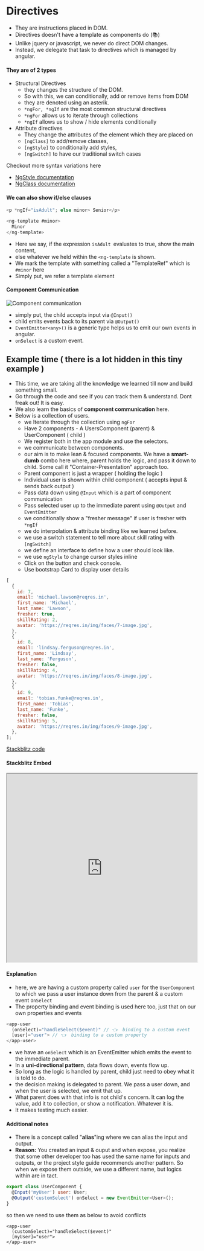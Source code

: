 # Directives

- They are instructions placed in DOM.
- Directives doesn't have a template as components do (📚)
- Unlike jquery or javascript, we never do direct DOM changes.
- Instead, we delegate that task to directives which is managed by angular.

#### They are of 2 types

- Structural Directives
  - they changes the structure of the DOM.
  - So with this, we can conditionally, add or remove items from DOM
  - they are denoted using an asterik.
  - `*ngFor, *ngIf` are the most common structural directives
  - `*ngFor` allows us to iterate through collections
  - `*ngIf` allows us to show / hide elements conditionally
- Attribute directives
  - They change the attributes of the element which they are placed on
  - `[ngClass]` to add/remove classes,
  - `[ngStyle]` to conditionally add styles,
  - `[ngSwitch]` to have our traditional switch cases

Checkout more syntax variations here

- [NgStyle documentation](https://angular.io/api/common/NgStyle)
- [NgClass documentation](https://angular.io/api/common/NgClass)

#### We can also show if/else clauses

```js
<p *ngIf="isAdult"; else minor> Senior</p>

<ng-template #minor>
  Minor
</ng-template>
```

- Here we say, if the expression `isAdult `evaluates to true, show the main content,
- else whatever we held within the `<ng-template` is shown.
- We mark the template with something called a "TemplateRef" which is `#minor` here
- Simply put, we refer a template element

#### Component Communication

![Component communication](/images/cmp-com.png)

- simply put, the child accepts input via `@Input()`
- child emits events back to its parent via `@Output()`
- `EventEmitter<any>()` is a generic type helps us to emit our own events in angular.
- `onSelect` is a custom event.

## Example time ( there is a lot hidden in this tiny example )

- This time, we are taking all the knowledge we learned till now and build something small.
- Go through the code and see if you can track them & understand. Dont freak out! It is easy.
- We also learn the basics of **component communication** here.
- Below is a collection of users.
  - we Iterate through the collection using `ngFor`
  - Have 2 components - A UsersComponent (parent) & UserComponent ( child )
  - We register both in the app module and use the selectors.
  - we communicate between components.
  - our aim is to make lean & focused components. We have a **smart-dumb** combo here where, parent holds the logic, and pass it down to child. Some call it "Container-Presentation" approach too.
  - Parent component is just a wrapper ( holding the logic )
  - Individual user is shown within child component ( accepts input & sends back output )
  - Pass data down using `@Input` which is a part of component communication
  - Pass selected user up to the immediate parent using `@Output` and `EventEmitter`
  - we conditionally show a "fresher message" if user is fresher with `*ngIf`
  - we do interpolation & attribute binding like we learned before.
  - we use a switch statement to tell more about skill rating with `[ngSwitch]`
  - we define an interface to define how a user should look like.
  - we use `ngStyle` to change cursor styles inline
  - Click on the button and check console.
  - Use bootstrap Card to display user details

```js
[
  {
    id: 7,
    email: 'michael.lawson@reqres.in',
    first_name: 'Michael',
    last_name: 'Lawson',
    fresher: true,
    skillRating: 2,
    avatar: 'https://reqres.in/img/faces/7-image.jpg',
  },
  {
    id: 8,
    email: 'lindsay.ferguson@reqres.in',
    first_name: 'Lindsay',
    last_name: 'Ferguson',
    fresher: false,
    skillRating: 4,
    avatar: 'https://reqres.in/img/faces/8-image.jpg',
  },
  {
    id: 9,
    email: 'tobias.funke@reqres.in',
    first_name: 'Tobias',
    last_name: 'Funke',
    fresher: false,
    skillRating: 5,
    avatar: 'https://reqres.in/img/faces/9-image.jpg',
  },
];
```

[Stackblitz code](https://stackblitz.com/edit/angular-ivy-eggqfy?file=src/app/users/users.component.ts)

#### Stackblitz Embed

<iframe
  width="100%"
  height="500"
  src="https://stackblitz.com/edit/angular-ivy-eggqfy?file=src/app/users/users.component.ts"
></iframe>

#### Explanation

- here, we are having a custom property called `user` for the `UserComponent` to which we pass a user instance down from the parent & a custom event `OnSelect`
- The property binding and event binding is used here too, just that on our own properties and events

```js
<app-user
  (onSelect)="handleSelect($event)" // 👈  binding to a custom event
  [user]="user"> // 👈  binding to a custom property
</app-user>
```

- we have an `onSelect` which is an EventEmitter which emits the event to the immediate parent.
- In a **uni-directional pattern**, data flows down, events flow up.
- So long as the logic is handled by parent, child just need to obey what it is told to do.
- the decision making is delegated to parent. We pass a user down, and when the user is selected, we emit that up.
- What parent does with that info is not child's concern. It can log the value, add it to collection, or show a notification. Whatever it is.
- It makes testing much easier.

#### Additional notes

- There is a concept called "**alias**"ing where we can alias the input and output.
- **Reason:** You created an input & ouput and when expose, you realize that some other developer too has used the same name for inputs and outputs, or the project style guide recommends another pattern. So when we expose them outside, we use a different name, but logics within are in tact.

```js
export class UserComponent {
  @Input('myUser') user: User;
  @Output('customSelect') onSelect = new EventEmitter<User>();
}
```

so then we need to use them as below to avoid conflicts

```
<app-user
  (customSelect)="handleSelect($event)"
  [myUser]="user">
</app-user>
```
